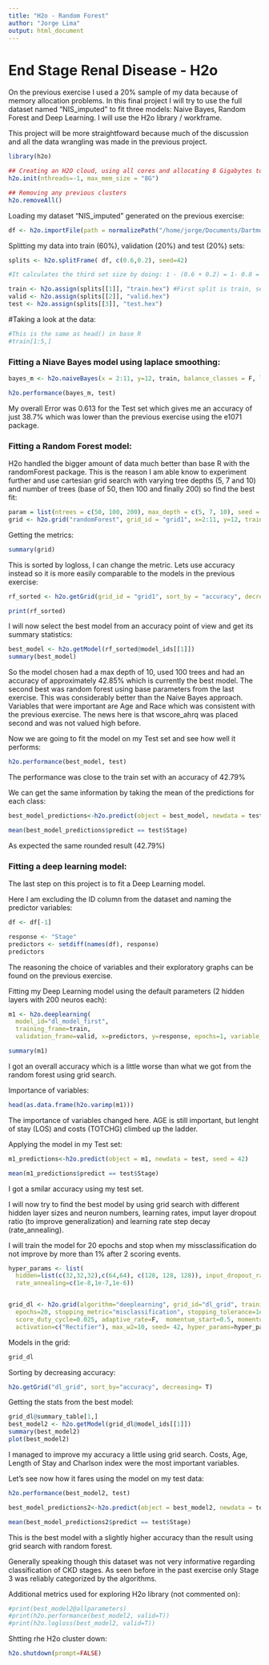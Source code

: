 ```yaml
---
title: "H2o - Random Forest"
author: "Jorge Lima"
output: html_document
---
```



# End Stage Renal Disease - H2o

On the previous exercise I used a 20% sample of my data because of memory allocation problems. In this final project I will try to use the full dataset named "NIS_imputed" to fit three models: Naive Bayes, Random Forest and Deep Learning. I will use the H2o library / workframe.

This project will be more straightfoward because much of the discussion and all the data wrangling was made in the previous project.


```r
library(h2o)

## Creating an H2O cloud, using all cores and allocating 8 Gigabytes to memory 
h2o.init(nthreads=-1, max_mem_size = "8G")

## Removing any previous clusters
h2o.removeAll() 
```

Loading my dataset "NIS_imputed" generated on the previous exercise:

```r
df <- h2o.importFile(path = normalizePath("/home/jorge/Documents/Dartmouth_Fall_2019/Independent_Study_Prof_Ramesh/Renal_Class_HCUP/NIS_imputed.csv"))
```

Splitting my data into train (60%), validation (20%) and test (20%) sets:

```r
splits <- h2o.splitFrame( df, c(0.6,0.2), seed=42)    

#It calculates the third set size by doing: 1 - (0.6 + 0.2) = 1- 0.8 = 0.2

train <- h2o.assign(splits[[1]], "train.hex") #First split is train, second is validation, last one is test   
valid <- h2o.assign(splits[[2]], "valid.hex") 
test <- h2o.assign(splits[[3]], "test.hex")     
```

#Taking a look at the data:
```r
#This is the same as head() in base R
#train[1:5,]
```

### Fitting a Niave Bayes model using laplace smoothing:

```r
bayes_m <- h2o.naiveBayes(x = 2:11, y=12, train, balance_classes = F, laplace = 3, seed = 42)
```


```r
h2o.performance(bayes_m, test)
```

My overall Error was 0.613 for the Test set which gives me an accuracy of just 38.7% which was lower than the previous exercise using the e1071 package.



### Fitting a Random Forest model:

H2o handled the bigger amount of data much better than base R with the randomForest package. This is the reason I am able know to experiment further and use cartesian grid search with varying tree depths (5, 7 and 10) and number of trees (base of 50, then 100 and finally 200) so find the best fit:

```r
param = list(ntrees = c(50, 100, 200), max_depth = c(5, 7, 10), seed = 42)
grid <- h2o.grid("randomForest", grid_id = "grid1", x=2:11, y=12, training_frame = train, validation_frame = valid, hyper_params = param, balance_classes = TRUE)
```

Getting the metrics:
```r
summary(grid)
```
This is sorted by logloss, I can change the metric. Lets use accuracy instead so it is more easily comparable to the models in the previous exercise:

```r
rf_sorted <- h2o.getGrid(grid_id = "grid1", sort_by = "accuracy", decreasing = T)

print(rf_sorted)
```

I will now select the best model from an accuracy point of view and get its summary statistics:

```r
best_model <- h2o.getModel(rf_sorted@model_ids[[1]])
summary(best_model)
```

So the model chosen had a max depth of 10, used 100 trees and had an accuracy of approximately 42.85% which is currently the best model. The second best was random forest using base parameters from the last exercise. This was considerably better than the Naive Bayes approach. Variables that were important are Age and Race which was consistent with the previous exercise. The news here is that wscore_ahrq was placed second and was not valued high before. 



Now we are going to fit the model on my Test set and see how well it performs:

```r
h2o.performance(best_model, test)
```

The performance was close to the train set with an accuracy of 42.79%


We can get the same information by taking the mean of the predictions for each class:
```r
best_model_predictions<-h2o.predict(object = best_model, newdata = test)

mean(best_model_predictions$predict == test$Stage)
```
As expected the same rounded result (42.79%)



### Fitting a deep learning model:

The last step on this project is to fit a Deep Learning model.

Here I am excluding the ID column from the dataset and naming the predictor variables:
```r
df <- df[-1]

response <- "Stage"
predictors <- setdiff(names(df), response)
predictors
```

The reasoning the choice of variables and their exploratory graphs can be found on the previous exercise.

Fitting my Deep Learning model using the default parameters (2 hidden layers with 200 neuros each):

```r
m1 <- h2o.deeplearning(
  model_id="dl_model_first", 
  training_frame=train, 
  validation_frame=valid, x=predictors, y=response, epochs=1, variable_importances=T, seed = 42)
```

```r
summary(m1)
```

I got an overall accuracy which is a little worse than what we got from the random forest using grid search.


Importance of variables:

```r
head(as.data.frame(h2o.varimp(m1)))
```

The importance of variables changed here. AGE is still important, but lenght of stay (LOS) and costs (TOTCHG) climbed up the ladder.


Applying the model in my Test set:
```r
m1_predictions<-h2o.predict(object = m1, newdata = test, seed = 42)

mean(m1_predictions$predict == test$Stage)
```

I got a smilar accuracy using my test set.



I will now try to find the best model by using grid search with different hidden layer sizes and neuron numbers, learning rates, imput layer dropout ratio (to improve generalization) and learning rate step decay (rate_annealing).

I will train the model for 20 epochs and stop when my missclassification do not improve by more than 1% after 2 scoring events.

```r
hyper_params <- list(
  hidden=list(c(32,32,32),c(64,64), c(128, 128, 128)), input_dropout_ratio=c(0,0.1), rate=c(0.01,0.05),
  rate_annealing=c(1e-8,1e-7,1e-6))


grid_dl <- h2o.grid(algorithm="deeplearning", grid_id="dl_grid", training_frame=train, validation_frame=valid, x=predictors, y=response,
  epochs=20, stopping_metric="misclassification", stopping_tolerance=1e-2, stopping_rounds=2, score_validation_samples=10000,
  score_duty_cycle=0.025, adaptive_rate=F,  momentum_start=0.5, momentum_stable=0.9, momentum_ramp=1e7, l1=1e-5,l2=1e-5,
  activation=c("Rectifier"), max_w2=10, seed= 42, hyper_params=hyper_params)

```

Models in the grid:
```r
grid_dl
```

Sorting by decreasing accuracy:
```r
h2o.getGrid("dl_grid", sort_by="accuracy", decreasing= T)
```

Getting the stats from the best model:
```r
grid_dl@summary_table[1,]
best_model2 <- h2o.getModel(grid_dl@model_ids[[1]])
summary(best_model2)
plot(best_model2)
```

I managed to improve my accuracy a little using grid search. Costs, Age, Length of Stay and Charlson index were the most important variables. 

Let's see now how it fares using the model on my test data:

```r
h2o.performance(best_model2, test)
```


```r
best_model_predictions2<-h2o.predict(object = best_model2, newdata = test, seed =42)

mean(best_model_predictions2$predict == test$Stage)
```

This is the best model with a slightly higher accuracy than the result using grid search with random forest. 

Generally speaking though this dataset was not very informative regarding classification of CKD stages. As seen before in the past exercise only Stage 3 was reliably categorized by the algorithms.



Additional metrics used for exploring H2o library (not commented on):
```r
#print(best_model2@allparameters)
#print(h2o.performance(best_model2, valid=T))
#print(h2o.logloss(best_model2, valid=T))
```

Shtting rhe H2o cluster down:

```r
h2o.shutdown(prompt=FALSE)
```
